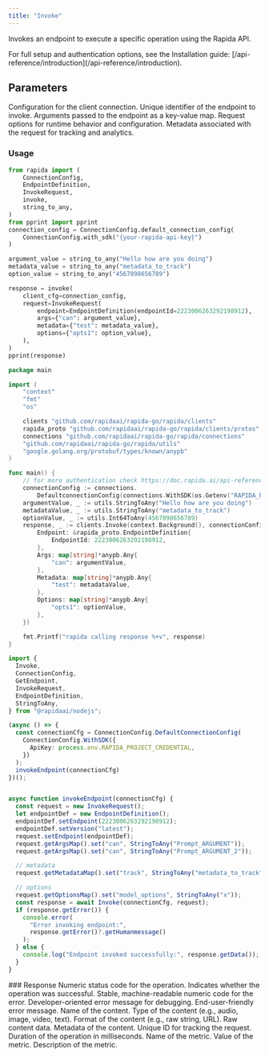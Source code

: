 ```yaml
---
title: "Invoke"
---
```


Invokes an endpoint to execute a specific operation using the Rapida API.

<Info>
For full setup and authentication options, see the Installation guide: [/api-reference/introduction](/api-reference/introduction).
</Info>

## Parameters

<ParamField body="connectionConfig" type="ConnectionConfig" required>
Configuration for the client connection.
</ParamField>

<ParamField body="request" type="InvokeRequest" required>
<Expandable>
<ParamField body="endpoint" type="EndpointDefinition" required>
<Expandable>
<ParamField body="endpointId" type="number" required>
Unique identifier of the endpoint to invoke.
</ParamField>
</Expandable>
</ParamField>

<ParamField body="args" type="Map<string, google_protobuf_any_pb.Any>">
Arguments passed to the endpoint as a key-value map.
</ParamField>

<ParamField body="options" type="Map<string, google_protobuf_any_pb.Any>">
Request options for runtime behavior and configuration.
</ParamField>

<ParamField body="metadata" type="Map<string, google_protobuf_any_pb.Any>">
Metadata associated with the request for tracking and analytics.
</ParamField>
</Expandable>
</ParamField>

### Usage

<CodeGroup>

```python Python
from rapida import (
    ConnectionConfig,
    EndpointDefinition,
    InvokeRequest,
    invoke,
    string_to_any,
)
from pprint import pprint
connection_config = ConnectionConfig.default_connection_config(
    ConnectionConfig.with_sdk("{your-rapida-api-key}")
)

argument_value = string_to_any("Hello how are you doing")
metadata_value = string_to_any("metadata_to_track")
option_value = string_to_any("4567898656789")

response = invoke(
    client_cfg=connection_config,
    request=InvokeRequest(
        endpoint=EndpointDefinition(endpointId=2223006263292198912),
        args={"can": argument_value},
        metadata={"test": metadata_value},
        options={"opts1": option_value},
    ),
)
pprint(response)
```

```go Go
package main

import (
	"context"
	"fmt"
	"os"

	clients "github.com/rapidaai/rapida-go/rapida/clients"
	rapida_proto "github.com/rapidaai/rapida-go/rapida/clients/protos"
	connections "github.com/rapidaai/rapida-go/rapida/connections"
	"github.com/rapidaai/rapida-go/rapida/utils"
	"google.golang.org/protobuf/types/known/anypb"
)

func main() {
	// for more authentication check https://doc.rapida.ai/api-reference/authentication
	connectionConfig := connections.
		DefaultconnectionConfig(connections.WithSDK(os.Getenv("RAPIDA_PROJECT_CREDENTIAL"))).WithLocal()
	argumentValue, _ := utils.StringToAny("Hello how are you doing")
	metadataValue, _ := utils.StringToAny("metadata_to_track")
	optionValue, _ := utils.Int64ToAny(4567898656789)
	response, _ := clients.Invoke(context.Background(), connectionConfig, &rapida_proto.InvokeRequest{
		Endpoint: &rapida_proto.EndpointDefinition{
			EndpointId: 2223006263292198912,
		},
		Args: map[string]*anypb.Any{
			"can": argumentValue,
		},
		Metadata: map[string]*anypb.Any{
			"test": metadataValue,
		},
		Options: map[string]*anypb.Any{
			"opts1": optionValue,
		},
	})

	fmt.Printf("rapida calling response %+v", response)
}
```
```typescript NodeJs 
import {
  Invoke,
  ConnectionConfig,
  GetEndpoint,
  InvokeRequest,
  EndpointDefinition,
  StringToAny,
} from "@rapidaai/nodejs";

(async () => {
  const connectionCfg = ConnectionConfig.DefaultConnectionConfig(
    ConnectionConfig.WithSDK({
      ApiKey: process.env.RAPIDA_PROJECT_CREDENTIAL,
    })
  );
  invokeEndpoint(connectionCfg)
})();


async function invokeEndpoint(connectionCfg) {
  const request = new InvokeRequest();
  let endpointDef = new EndpointDefinition();
  endpointDef.setEndpoint(2223006263292198912);
  endpointDef.setVersion("latest");
  request.setEndpoint(endpointDef);
  request.getArgsMap().set("can", StringToAny("Prompt_ARGUMENT"));
  request.getArgsMap().set("can", StringToAny("Prompt_ARGUMENT_2"));

  // metadata
  request.getMetadataMap().set("track", StringToAny("metadata_to_track"));

  // options
  request.getOptionsMap().set("model_options", StringToAny("x"));
  const response = await Invoke(connectionCfg, request);
  if (response.getError()) {
    console.error(
      "Error invoking endpoint:",
      response.getError()?.getHumanmessage()
    );
  } else {
    console.log("Endpoint invoked successfully:", response.getData());
  }
}
```
</CodeGroup>
### Response

<ParamField body="code" type="int">
Numeric status code for the operation.
</ParamField>

<ParamField body="success" type="boolean">
Indicates whether the operation was successful.
</ParamField>

<ParamField body="error" type="Error">
<Expandable>
<ResponseField name="errorCode" type="string (uint64)">
Stable, machine-readable numeric code for the error.
</ResponseField>
<ResponseField name="errorMessage" type="string">
Developer-oriented error message for debugging.
</ResponseField>
<ResponseField name="humanMessage" type="string">
End-user-friendly error message.
</ResponseField>
</Expandable>
</ParamField>

<ParamField body="data" type="array" description="Array of Content, representing the returned results.">
<Expandable>
<ParamField body="name" type="string">
Name of the content.
</ParamField>
<ParamField body="contentType" type="string">
Type of the content (e.g., audio, image, video, text).
</ParamField>
<ParamField body="contentFormat" type="string">
Format of the content (e.g., raw string, URL).
</ParamField>
<ParamField body="content" type="bytes">
Raw content data.
</ParamField>
<ParamField body="meta" type="object">
Metadata of the content.
</ParamField>
</Expandable>
</ParamField>

<ParamField body="requestId" type="uint64">
Unique ID for tracking the request.
</ParamField>

<ParamField body="timeTaken" type="uint64">
Duration of the operation in milliseconds.
</ParamField>

<ParamField body="metrics" type="array" description="Performance metrics captured during the request.">
<Expandable>
<ParamField body="name" type="string">
Name of the metric.
</ParamField>
<ParamField body="value" type="string">
Value of the metric.
</ParamField>
<ParamField body="description" type="string">
Description of the metric.
</ParamField>
</Expandable>
</ParamField>

<ParamField body="meta" type="object" description="Structured metadata related to the response."></ParamField>